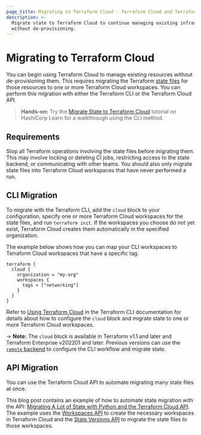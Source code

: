 ```yaml
---
page_title: Migrating to Terraform Cloud - Terraform Cloud and Terraform Enterprise
description: >-
  Migrate state to Terraform Cloud to continue managing existing infrastructure
  without de-provisioning.
---
```


# Migrating to Terraform Cloud

You can begin using Terraform Cloud to manage existing resources without de-provisioning them. This requires migrating the Terraform [state files](/language/state) for those resources to one or more Terraform Cloud workspaces. You can perform this migration with either the Terraform CLI or the Terraform Cloud API.

> **Hands-on:** Try the [Migrate State to Terraform Cloud](https://learn.hashicorp.com/tutorials/terraform/cloud-migrate?in=terraform/state) tutorial on HashiCorp Learn for a walkthrough using the CLI method.

## Requirements

Stop all Terraform operations involving the state files before migrating them. This may involve locking or deleting CI jobs, restricting access to the state backend, or communicating with other teams. You should also only migrate state files into Terraform Cloud workspaces that have never performed a run.

## CLI Migration

To migrate with the Terraform CLI, add the `cloud` block to your configuration, specify one or more Terraform Cloud workspaces for the state files, and run `terraform init`. If the workspaces you choose do not yet exist, Terraform Cloud creates them automatically in the specified organization.

The example below shows how you can map your CLI workspaces to Terraform Cloud workspaces that have a specific tag.

```
terraform {
  cloud {
    organization = "my-org"
    workspaces {
      tags = ["networking"]
    }
  }
}
```

Refer to [Using Terraform Cloud](/cli/cloud) in the Terraform CLI documentation for details about how to configure the `cloud` block and migrate state to one or more Terraform Cloud workspaces.

-> **Note:** The `cloud` block is available in Terraform v1.1 and later and Terraform Enterprise v202201 and later. Previous versions can use the [`remote` backend](/language/settings/backends/remote) to configure the CLI workflow and migrate state.

## API Migration

You can use the Terraform Cloud API to automate migrating many state files at once.

This blog post contains an example of how to automate state migration with the API: [Migrating A Lot of State with Python and the Terraform Cloud API](https://medium.com/hashicorp-engineering/migrating-a-lot-of-state-with-python-and-the-terraform-cloud-api-997ec798cd11). The example uses the [Workspaces API](/cloud-docs/api-docs/workspaces#create-a-workspace) to create the necessary workspaces in Terraform Cloud and the [State Versions API](/cloud-docs/api-docs/state-versions) to migrate the state files to those workspaces.
